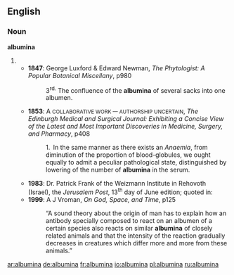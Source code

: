 ==English==

===Noun===
'''albumina''' {{p}}

# {{plural of|[[albumen#English|albumen]]}}
#* '''1847''': George Luxford & Edward Newman, ''The Phytologist: A Popular Botanical Miscellany'', p980
#*: 3<sup>rd.</sup> The confluence of the '''albumina''' of several sacks into one albumen.
#* '''1853''': A <small>COLLABORATIVE WORK — AUTHORSHIP UNCERTAIN</small>, ''The Edinburgh Medical and Surgical Journal: Exhibiting a Concise View of the Latest and Most Important Discoveries in Medicine, Surgery, and Pharmacy'', p408
#*: 1. In the same manner as there exists an ''Anaemia'', from diminution of the proportion of blood-globules, we ought equally to admit a peculiar pathological state, distinguished by lowering of the number of '''albumina''' in the serum.
#* '''1983''': Dr. Patrick Frank of the Weizmann Institute in Rehovoth (Israel), the ''Jerusalem Post'', 13<sup>th</sup> day of June edition; quoted in:
#* '''1999''': A J Vroman, ''On God, Space, and Time'', p125
#*: “A sound theory about the origin of man has to explain how an antibody specially composed to react on an albumen of a certain species also reacts on similar '''albumina''' of closely related animals and that the intensity of the reaction gradually decreases in creatures which differ more and more from these animals.”

[[ar:albumina]]
[[de:albumina]]
[[fr:albumina]]
[[io:albumina]]
[[pl:albumina]]
[[ru:albumina]]